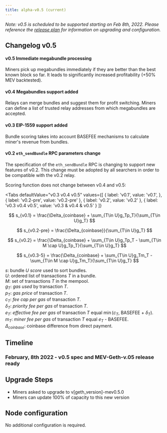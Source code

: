 ```yaml
---
title: alpha-v0.5 (current)
---
```


_Note: v0.5 is scheduled to be supported starting on Feb 8th, 2022. Please reference the [release plan](https://docs.flashbots.net/flashbots-auction/releases/alpha-v0.5) for information on upgrading and configuration._


## Changelog v0.5

#### v0.5 Immediate megabundle processing
Miners pick up megabundles immediately if they are better than the best known block so far.
It leads to significantly increased profitability (+50% MEV backtested).

#### v0.4 Megabundles support added
Relays can merge bundles and suggest them for profit switching.
Miners can define a list of trusted relay addresses from which megabundles are accepted.

#### v0.3 EIP-1559 support added
Bundle scoring takes into account BASEFEE mechanisms to calculate miner's revenue from bundles.

#### v0.2 `eth_sendBundle` RPC parameters change
The specification of the `eth_sendBundle` RPC is changing to support new features of v0.2. This change must be adopted by all searchers in order to be compatible with the v0.2 relay.

Scoring function does not change between v0.4 and v0.5:

<Tabs
  defaultValue="v0.3 v0.4 v0.5"
  values={[
    { label: 'v0.1', value: 'v0.1', },
    { label: 'v0.2-pre', value: 'v0.2-pre' },
    { label: 'v0.2', value: 'v0.2' },
    { label: 'v0.3 v0.4 v0.5', value: 'v0.3 & v0.4 & v0.5' }
  ]}
>
<TabItem value="v0.1">

$$
s_{v0.1} = \frac{\Delta_{coinbase} + \sum_{T\in U}g_Tp_T}{\sum_{T\in U}g_T}
$$
</TabItem>
<TabItem value="v0.2-pre">

$$
s_{v0.2-pre} = \frac{\Delta_{coinbase}}{\sum_{T\in U}g_T}
$$
</TabItem>
<TabItem value="v0.2">

$$
s_{v0.2} = \frac{\Delta_{coinbase} + \sum_{T\in U}g_Tp_T - \sum_{T\in M \cap U}g_Tp_T}{\sum_{T\in U}g_T}
$$
</TabItem>
<TabItem value="v0.3 & v0.4 & v0.5">

$$
s_{v0.3-5} = \frac{\Delta_{coinbase} + \sum_{T\in U}g_Tm_T - \sum_{T\in M \cap U}g_Tm_T}{\sum_{T\in U}g_T}
$$
</TabItem>

</Tabs>

$s$: bundle $U$ _score_ used to sort bundles.  
$U$: ordered list of transactions $T$ in a bundle.  
$M$: set of transactions $T$ in the mempool.  
$g_{T}$: _gas used_ by transaction $T$.  
$p_{T}$: _gas price_ of transaction $T$.  
$c_{T}$: _fee cap per gas_ of transaction $T$.  
$\delta_T$: _priority fee per gas_ of transaction $T$.  
$e_{T}$: _effective fee per gas_ of transaction $T$ equal $\min$($c_{T}$, BASEFEE + $\delta_T$).  
$m_{T}$: _miner fee per gas_ of transaction $T$ equal $e_{T}$ - BASEFEE.  
$\Delta_{coinbase}$: coinbase difference from direct payment.  

## Timeline

### February, 8th 2022 - v0.5 spec and MEV-Geth-v.05 release ready

## Upgrade Steps

- Miners asked to upgrade to v[geth_version]-mev0.5.0
- Miners can update 100% of capacity to this new version

## Node configuration

No additional configuration is required.